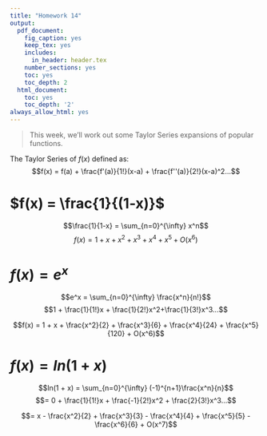 ```yaml
---
title: "Homework 14"
output:
  pdf_document:
    fig_caption: yes
    keep_tex: yes
    includes:
      in_header: header.tex
    number_sections: yes
    toc: yes
    toc_depth: 2
  html_document:
    toc: yes
    toc_depth: '2'
always_allow_html: yes
---
```


> This week, we'll work out some Taylor Series expansions of popular functions.

The Taylor Series of $f(x)$ defined as:
$$f(x) = f(a) + \frac{f'(a)}{1!}(x-a) + \frac{f''(a)}{2!}(x-a)^2...$$  

# $f(x) = \frac{1}{(1-x)}$    

$$\frac{1}{1-x} = \sum_{n=0}^{\infty} x^n$$
$$f(x) = 1 + x + x^2 + x^3 + x^4 + x^5 + O(x^6)$$

# $f(x) = e^x$

$$e^x = \sum_{n=0}^{\infty} \frac{x^n}{n!}$$
$$1 + \frac{1}{1!}x + \frac{1}{2!}x^2+\frac{1}{3!}x^3...$$

$$f(x) = 1 + x + \frac{x^2}{2} +  \frac{x^3}{6} +  \frac{x^4}{24} +  \frac{x^5}{120} + O(x^6)$$     

# $f(x) = ln(1 + x)$    

$$ln(1 + x) = \sum_{n=0}^{\infty} (-1)^{n+1}\frac{x^n}{n}$$
$$= 0 + \frac{1}{1!}x + \frac{-1}{2!}x^2 + \frac{2}{3!}x^3...$$ 

$$= x - \frac{x^2}{2} +  \frac{x^3}{3} -  \frac{x^4}{4} + \frac{x^5}{5} - \frac{x^6}{6} + O(x^7)$$

